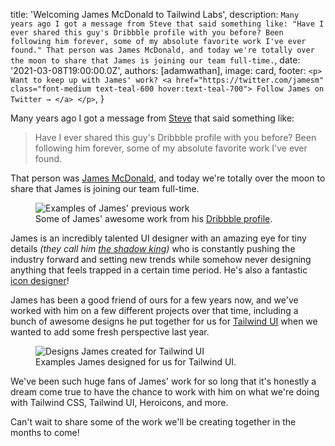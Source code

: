 
  title: 'Welcoming James McDonald to Tailwind Labs',
  description: `Many years ago I got a message from Steve that said something like: "Have I ever shared this guy's Dribbble profile with you before? Been following him forever, some of my absolute favorite work I've ever found." That person was James McDonald, and today we're totally over the moon to share that James is joining our team full-time.`,
  date: '2021-03-08T19:00:00.0Z',
  authors: [adamwathan],
  image: card,
  footer: `
    <p>
      Want to keep up with James' work?
      <a href="https://twitter.com/jamesm" class="font-medium text-teal-600 hover:text-teal-700">
        Follow James on Twitter →
      </a>
    </p>
  `,
}

Many years ago I got a message from [Steve](https://twitter.com/steveschoger) that said something like:

> Have I ever shared this guy's Dribbble profile with you before? Been following him forever, some of my absolute favorite work I've ever found.

That person was [James McDonald](https://dribbble.com/james), and today we're totally over the moon to share that James is joining our team full-time.

<!--more-->

<figure>
  <img src={jamesWorkExamples} alt="Examples of James' previous work" />
  <figcaption className="italic text-center">
    Some of James' awesome work from his <a href="https://dribbble.com/james">Dribbble profile</a>.
  </figcaption>
</figure>

James is an incredibly talented UI designer with an amazing eye for tiny details _(they call him [the shadow king](https://dribbble.com/shots/3985645-Newsletter-Sign-Up))_ who is constantly pushing the industry forward and setting new trends while somehow never designing anything that feels trapped in a certain time period. He's also a fantastic [icon designer](https://dribbble.com/shots/14568974-)!

James has been a good friend of ours for a few years now, and we've worked with him on a few different projects over that time, including a bunch of awesome designs he put together for us for <a href="https://tailwindui.com/">Tailwind UI</a> when we wanted to add some fresh perspective last year.

<figure>
  <img src={tailwindUiExamples} alt="Designs James created for Tailwind UI" />
  <figcaption className="italic text-center">
    Examples James designed for us for Tailwind UI.
  </figcaption>
</figure>

We've been such huge fans of James' work for so long that it's honestly a dream come true to have the chance to work with him on what we're doing with Tailwind CSS, Tailwind UI, Heroicons, and more.

Can't wait to share some of the work we'll be creating together in the months to come!
